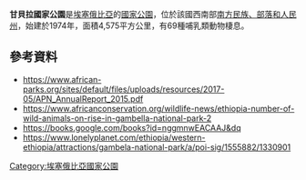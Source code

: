 {{Citation style|time=2021-02-19T17:09:44+00:00}}
{{coords|7|52|N|34|0|E|display=title}}

'''甘貝拉國家公園'''是[[埃塞俄比亞|埃塞俄比亞]]的[[國家公園|國家公園]]，位於該國西南部[[南方民族、部落和人民州|南方民族、部落和人民州]]，始建於1974年，面積4,575平方公里，有69種哺乳類動物棲息。

==參考資料==
* https://www.african-parks.org/sites/default/files/uploads/resources/2017-05/APN_AnnualReport_2015.pdf {{Wayback|url=https://www.african-parks.org/sites/default/files/uploads/resources/2017-05/APN_AnnualReport_2015.pdf |date=20180405153603 }}
* https://www.africanconservation.org/wildlife-news/ethiopia-number-of-wild-animals-on-rise-in-gambella-national-park-2 {{Wayback|url=https://www.africanconservation.org/wildlife-news/ethiopia-number-of-wild-animals-on-rise-in-gambella-national-park-2 |date=20180704093706 }}
* https://books.google.com/books?id=nggmnwEACAAJ&dq {{Wayback|url=https://books.google.com/books?id=nggmnwEACAAJ&dq |date=20211112205255 }}
* https://www.lonelyplanet.com/ethiopia/western-ethiopia/attractions/gambela-national-park/a/poi-sig/1555882/1330901 {{Wayback|url=https://www.lonelyplanet.com/ethiopia/western-ethiopia/attractions/gambela-national-park/a/poi-sig/1555882/1330901 |date=20180405153641 }}

{{Ethiopia-geo-stub}}
[[Category:埃塞俄比亞國家公園|Category:埃塞俄比亞國家公園]]